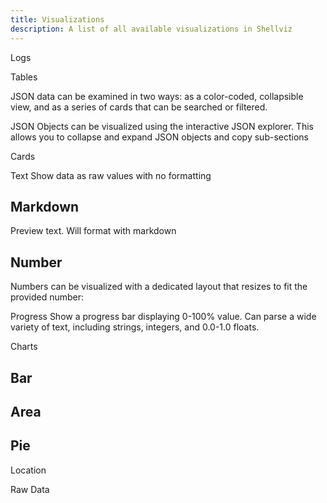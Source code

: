 ```yaml
---
title: Visualizations
description: A list of all available visualizations in Shellviz
---
```


<Outlet path="/getting-started/components" />

<VizHeading slug="logs">Logs</VizHeading>

<CodeRunner code="shellviz.log('migrating users to newest version');shellviz.log('migration complete')">
  <CodeExample language="python" code={`from shellviz import log
log('migrating users to newest version')
log('migration complete')`} />
  <CodeExample language="javascript" code={`shellviz.log('migrating users to newest version');
shellviz.log('migration complete');`} />
</CodeRunner>

<VizHeading slug="tables">Tables</VizHeading>

JSON data can be examined in two ways: as a color-coded, collapsible view, and as a series of cards that can be searched or filtered.

<CodeRunner code="shellviz.table([['Name', 'Age'], ['Rafael', 30], ['Charlie', 53]]);">
  <CodeExample language="python" code={`from shellviz import table
table([['Name', 'Age'], ['Rafael', 30], ['Charlie', 53]])
table([{'name': 'Rafael', 'age': 30}, {'name': 'Charlie', 'age': 53}])`} />
  <CodeExample language="javascript" code={`import { table } from 'shellviz';
table([['Name', 'Age'], ['Rafael', 30], ['Charlie', 53]]);
table([{name: 'Rafael', age: 30}, {name: 'Charlie', age: 53}]);`} />
</CodeRunner>

<CodeRunner code="shellviz.table([{ year: '1945', sightings: 6 }, { year: '1946', sightings: 8 }, { year: '1947', sightings: 34 }, { year: '1948', sightings: 8 }, { year: '1949', sightings: 15 }]);">
  <CodeExample language="python" code={`from shellviz import table
table([{ "year": "1945", "sightings": 6 }, { "year": "1946", "sightings": 8 }, { "year": "1947", "sightings": 34 }, { "year": "1948", "sightings": 8 }, { "year": "1949", "sightings": 15 }, { "year": "1950", "sightings": 25 }, { "year": "1951", "sightings": 20 }, { "year": "1952", "sightings": 48 }, { "year": "1953", "sightings": 34 }, { "year": "1954", "sightings": 50 }, { "year": "1955", "sightings": 31 }, { "year": "1956", "sightings": 38 }, { "year": "1957", "sightings": 67 }, { "year": "1958", "sightings": 40 }, { "year": "1959", "sightings": 47 }, { "year": "1960", "sightings": 64 }, { "year": "1961", "sightings": 39 }, { "year": "1962", "sightings": 55 }, { "year": "1963", "sightings": 75 }, { "year": "1964", "sightings": 77 }, { "year": "1965", "sightings": 167 }, { "year": "1966", "sightings": 169 }, { "year": "1967", "sightings": 178 }, { "year": "1968", "sightings": 183 }, { "year": "1969", "sightings": 138 }, { "year": "1970", "sightings": 126 }, { "year": "1971", "sightings": 110 }, { "year": "1972", "sightings": 146 }, { "year": "1973", "sightings": 209 }, { "year": "1974", "sightings": 241 }, { "year": "1975", "sightings": 279 }, { "year": "1976", "sightings": 246 }, { "year": "1977", "sightings": 239 }, { "year": "1978", "sightings": 301 }, { "year": "1979", "sightings": 221 }, { "year": "1980", "sightings": 211 }, { "year": "1981", "sightings": 146 }, { "year": "1982", "sightings": 182 }, { "year": "1983", "sightings": 132 }, { "year": "1984", "sightings": 172 }, { "year": "1985", "sightings": 192 }, { "year": "1986", "sightings": 173 }, { "year": "1987", "sightings": 193 }, { "year": "1988", "sightings": 203 }, { "year": "1989", "sightings": 220 }, { "year": "1990", "sightings": 217 }, { "year": "1991", "sightings": 210 }, { "year": "1992", "sightings": 228 }, { "year": "1993", "sightings": 285 }, { "year": "1994", "sightings": 381 }, { "year": "1995", "sightings": 1336 }, { "year": "1996", "sightings": 862 }, { "year": "1997", "sightings": 1248 }, { "year": "1998", "sightings": 1812 }, { "year": "1999", "sightings": 2906 }, { "year": "2000", "sightings": 2780 }, { "year": "2001", "sightings": 3105 }, { "year": "2002", "sightings": 3176 }, { "year": "2003", "sightings": 3896 }, { "year": "2004", "sightings": 4208 }, { "year": "2005", "sightings": 3996 }, { "year": "2006", "sightings": 3590 }, { "year": "2007", "sightings": 4195 }, { "year": "2008", "sightings": 4705 }, { "year": "2009", "sightings": 4297 }, { "year": "2010", "sightings": 2531 }])`} />
  <CodeExample language="javascript" code={`import { table } from 'shellviz';
table([{ year: "1945", sightings: 6 }, { year: "1946", sightings: 8 }, { year: "1947", sightings: 34 }, { year: "1948", sightings: 8 }, { year: "1949", sightings: 15 }, { year: "1950", sightings: 25 }, { year: "1951", sightings: 20 }, { year: "1952", sightings: 48 }, { year: "1953", sightings: 34 }, { year: "1954", sightings: 50 }, { year: "1955", sightings: 31 }, { year: "1956", sightings: 38 }, { year: "1957", sightings: 67 }, { year: "1958", sightings: 40 }, { year: "1959", sightings: 47 }, { year: "1960", sightings: 64 }, { year: "1961", sightings: 39 }, { year: "1962", sightings: 55 }, { year: "1963", sightings: 75 }, { year: "1964", sightings: 77 }, { year: "1965", sightings: 167 }, { year: "1966", sightings: 169 }, { year: "1967", sightings: 178 }, { year: "1968", sightings: 183 }, { year: "1969", sightings: 138 }, { year: "1970", sightings: 126 }, { year: "1971", sightings: 110 }, { year: "1972", sightings: 146 }, { year: "1973", sightings: 209 }, { year: "1974", sightings: 241 }, { year: "1975", sightings: 279 }, { year: "1976", sightings: 246 }, { year: "1977", sightings: 239 }, { year: "1978", sightings: 301 }, { year: "1979", sightings: 221 }, { year: "1980", sightings: 211 }, { year: "1981", sightings: 146 }, { year: "1982", sightings: 182 }, { year: "1983", sightings: 132 }, { year: "1984", sightings: 172 }, { year: "1985", sightings: 192 }, { year: "1986", sightings: 173 }, { year: "1987", sightings: 193 }, { year: "1988", sightings: 203 }, { year: "1989", sightings: 220 }, { year: "1990", sightings: 217 }, { year: "1991", sightings: 210 }, { year: "1992", sightings: 228 }, { year: "1993", sightings: 285 }, { year: "1994", sightings: 381 }, { year: "1995", sightings: 1336 }, { year: "1996", sightings: 862 }, { year: "1997", sightings: 1248 }, { year: "1998", sightings: 1812 }, { year: "1999", sightings: 2906 }, { year: "2000", sightings: 2780 }, { year: "2001", sightings: 3105 }, { year: "2002", sightings: 3176 }, { year: "2003", sightings: 3896 }, { year: "2004", sightings: 4208 }, { year: "2005", sightings: 3996 }, { year: "2006", sightings: 3590 }, { year: "2007", sightings: 4195 }, { year: "2008", sightings: 4705 }, { year: "2009", sightings: 4297 }, { year: "2010", sightings: 2531 }]);`} />
</CodeRunner>

<VizHeading slug="json">JSON</VizHeading>
Objects can be visualized using the interactive JSON explorer. This allows you to collapse and expand JSON objects and copy sub-sections

<CodeRunner code="shellviz.json([['Name', 'Age'], ['Rafael', 30], ['Charlie', 53]])">
  <CodeExample language="python" code={`from shellviz import json
json([['Name', 'Age'], ['Rafael', 30], ['Charlie', 53]])
json([{'name': 'Rafael', 'age': 30}, {'name': 'Charlie', 'age': 53}])`} />
  <CodeExample language="javascript" code={`import { json } from 'shellviz';
json([['Name', 'Age'], ['Rafael', 30], ['Charlie', 53]]);
json([{name: 'Rafael', age: 30}, {name: 'Charlie', age: 53}]);`} />
</CodeRunner>

<VizHeading slug="cards">Cards</VizHeading>

<CodeRunner code="shellviz.card([['Name', 'Age'], ['Rafael', 30], ['Charlie', 53]])">
  <CodeExample language="python" code={`from shellviz import card
card([['Name', 'Age'], ['Rafael', 30], ['Charlie', 53]])
card([{'name': 'Rafael', 'age': 30}, {'name': 'Charlie', 'age': 53}])`} />
  <CodeExample language="javascript" code={`import { card } from 'shellviz';
card([['Name', 'Age'], ['Rafael', 30], ['Charlie', 53]]);
card([{name: 'Rafael', age: 30}, {name: 'Charlie', age: 53}]);`} />
</CodeRunner>

<VizHeading slug="text">Text</VizHeading>
Show data as raw values with no formatting

## Markdown

Preview text. Will format with markdown

<CodeRunner code="shellviz.markdown('It was a **cold** night, and all were fast asleep')">
  <CodeExample language="python" code={`from shellviz import markdown
markdown("# This is some Markdown\nAnd this is some **strong** text\nAnd a list:\n- First item\n- Second item")
markdown("It was a **cold** night, and all were fast asleep")`} />
  <CodeExample language="javascript" code={`import { markdown } from 'shellviz';
markdown("# This is some Markdown\nAnd this is some **strong** text\nAnd a list:\n- First item\n- Second item");
markdown("It was a **cold** night, and all were fast asleep");`} />
</CodeRunner>

## Number

Numbers can be visualized with a dedicated layout that resizes to fit the provided number:

<CodeRunner code="shellviz.number(1032093)">
  <CodeExample language="python" code={`from shellviz import number
number(1032093)`} />
  <CodeExample language="javascript" code={`import { number } from 'shellviz';
number(1032093);`} />
</CodeRunner>

<VizHeading slug="progress" level={2}>Progress</VizHeading>
Show a progress bar displaying 0-100% value. Can parse a wide variety of text, including strings, integers, and 0.0-1.0 floats.

<CodeRunner code="shellviz.progress(0.75)">
  <CodeExample language="python" code={`from shellviz import progress
progress(30)
progress("45%")
progress(.9)`} />
  <CodeExample language="javascript" code={`import { progress } from 'shellviz';
progress(30);
progress("45%");
progress(0.9);`} />
</CodeRunner>


<VizHeading slug="charts">Charts</VizHeading>
## Bar

<CodeRunner code="shellviz.bar([{ country: 'AD', 'hot dog': 105, burger: 129, sandwich: 37, kebab: 119, fries: 53, donut: 69 }, { country: 'AE', 'hot dog': 41, burger: 14, sandwich: 181, kebab: 166, fries: 36, donut: 105 }])">
  <CodeExample language="python" code={`from shellviz import bar
bar([{
    "country": "AD",
    "hot dog": 105,
    "burger": 129,
    "sandwich": 37,
    "kebab": 119,
    "fries": 53,
    "donut": 69,
},
{
    "country": "AE",
    "hot dog": 41,
    "burger": 14,
    "sandwich": 181,
    "kebab": 166,
    "fries": 36,
    "donut": 105,
}])`} />
  <CodeExample language="javascript" code={`import { bar } from 'shellviz';
bar([{
    country: "AD",
    "hot dog": 105,
    burger: 129,
    sandwich: 37,
    kebab: 119,
    fries: 53,
    donut: 69,
},
{
    country: "AE",
    "hot dog": 41,
    burger: 14,
    sandwich: 181,
    kebab: 166,
    fries: 36,
    donut: 105,
}]);`} />
</CodeRunner>

## Area

<CodeRunner code="shellviz.area([190, 240, 340])">
  <CodeExample language="python" code={`from shellviz import area
area([190, 240, 340])`} />
  <CodeExample language="javascript" code={`import { area } from 'shellviz';
area([190, 240, 340]);`} />
</CodeRunner>

## Pie

<CodeRunner code="shellviz.pie([{ id: 'java', value: 204 }, { id: 'hack', value: 23 }, { id: 'make', value: 537 }, { id: 'go', value: 295 }, { id: 'python', value: 177 }])">
  <CodeExample language="python" code={`from shellviz import pie
pie([
    {"id": "java", "value": 204},
    {"id": "hack", "value": 23},
    {"id": "make", "value": 537},
    {"id": "go", "value": 295},
    {"id": "python", "value": 177},
])`} />
  <CodeExample language="javascript" code={`import { pie } from 'shellviz';
pie([
    { id: "java", value: 204 },
    { id: "hack", value: 23 },
    { id: "make", value: 537 },
    { id: "go", value: 295 },
    { id: "python", value: 177 },
]);`} />
</CodeRunner>

<VizHeading slug="location">Location</VizHeading>

<CodeRunner code="shellviz.location({ latitude: 48.858844, longitude: 2.294351, name: 'Eiffel Tower, Paris' })">
  <CodeExample language="python" code={`from shellviz import location
location({
    "latitude": 48.858844,
    "longitude": 2.294351,
    "name": "Eiffel Tower, Paris"
  })`} />
  <CodeExample language="javascript" code={`import { location } from 'shellviz';
location({
    latitude: 48.858844,
    longitude: 2.294351,
    name: "Eiffel Tower, Paris"
  });`} />
</CodeRunner>

<CodeRunner code="shellviz.location([{ latitude: 48.858844, longitude: 2.294351, name: 'Eiffel Tower, Paris' }, { latitude: 40.689247, longitude: -74.044502, name: 'Statue of Liberty, New York' }, { latitude: 27.175144, longitude: 78.042142, name: 'Taj Mahal, India' }])">
  <CodeExample language="python" code={`location([
  {
    "latitude": 48.858844,
    "longitude": 2.294351,
    "name": "Eiffel Tower, Paris"
  },
  {
    "latitude": 40.689247,
    "longitude": -74.044502,
    "name": "Statue of Liberty, New York"
  },
  {
    "latitude": 27.175144,
    "longitude": 78.042142,
    "name": "Taj Mahal, India"
  },
  {
    "latitude": -33.856784,
    "longitude": 151.215297,
    "name": "Sydney Opera House, Australia"
  },
  {
    "latitude": 35.689487,
    "longitude": 139.691711,
    "name": "Tokyo Tower, Japan"
  },
  {
    "latitude": 51.500729,
    "longitude": -0.124625,
    "name": "Big Ben, London"
  },
  {
    "latitude": 41.902784,
    "longitude": 12.496366,
    "name": "Colosseum, Rome"
  },
  {
    "latitude": 37.819929,
    "longitude": -122.478255,
    "name": "Golden Gate Bridge, San Francisco"
  },
  {
    "latitude": -22.951916,
    "longitude": -43.210487,
    "name": "Christ the Redeemer, Rio de Janeiro"
  },
  {
    "latitude": 30.328611,
    "longitude": 35.441944,
    "name": "Petra, Jordan"
  }
])`} />
  <CodeExample language="javascript" code={`location([
  {
    latitude: 48.858844,
    longitude: 2.294351,
    name: "Eiffel Tower, Paris"
  },
  {
    latitude: 40.689247,
    longitude: -74.044502,
    name: "Statue of Liberty, New York"
  },
  {
    latitude: 27.175144,
    longitude: 78.042142,
    name: "Taj Mahal, India"
  },
  {
    latitude: -33.856784,
    longitude: 151.215297,
    name: "Sydney Opera House, Australia"
  },
  {
    latitude: 35.689487,
    longitude: 139.691711,
    name: "Tokyo Tower, Japan"
  },
  {
    latitude: 51.500729,
    longitude: -0.124625,
    name: "Big Ben, London"
  },
  {
    latitude: 41.902784,
    longitude: 12.496366,
    name: "Colosseum, Rome"
  },
  {
    latitude: 37.819929,
    longitude: -122.478255,
    name: "Golden Gate Bridge, San Francisco"
  },
  {
    latitude: -22.951916,
    longitude: -43.210487,
    name: "Christ the Redeemer, Rio de Janeiro"
  },
  {
    latitude: 30.328611,
    longitude: 35.441944,
    name: "Petra, Jordan"
  }
]);`} />
</CodeRunner>

<VizHeading slug="raw-data">Raw Data</VizHeading>

<CodeRunner code="shellviz.raw({ one: 'thing' })">
  <CodeExample language="python" code={`from shellviz import raw
raw({'one': 'thing'})`} />
  <CodeExample language="javascript" code={`import { raw } from 'shellviz';
raw({ one: 'thing' });`} />
</CodeRunner>